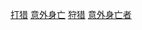 {{Commons category|Hunting accident deaths}}
[[Category:意外身亡者|打猎]]
[[Category:狩猎|意外身亡]]
[[Category:运动身亡者|狩猎]]
[[Category:猎人|意外身亡者]]